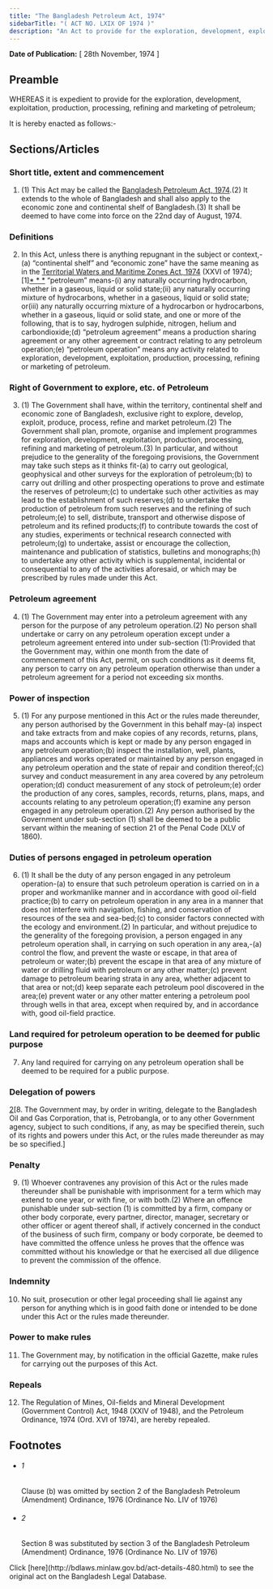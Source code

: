 ```yaml
---
title: "The Bangladesh Petroleum Act, 1974"
sidebarTitle: "( ACT NO. LXIX OF 1974 )"
description: "An Act to provide for the exploration, development, exploitation, production, processing, refining and marketing of petroleum."
---
```


**Date of Publication:** [ 28th November, 1974 ]

## Preamble

WHEREAS it is expedient to provide for the exploration, development, exploitation, production, processing, refining and marketing of petroleum;

It is hereby enacted as follows:-

## Sections/Articles

### Short title, extent and commencement

1. (1) This Act may be called the [Bangladesh Petroleum Act, 1974](/laws/volume-19/act-480 "Bangladesh Petroleum Act, 1974").(2) It extends to the whole of Bangladesh and shall also apply to the economic zone and continental shelf of Bangladesh.(3) It shall be deemed to have come into force on the 22nd day of August, 1974.

### Definitions

2. In this Act, unless there is anything repugnant in the subject or context,-(a) “continental shelf” and “economic zone” have the same meaning as in the [Territorial Waters and Maritime Zones Act, 1974](/laws/volume-19/act-467 "Territorial Waters and Maritime Zones Act, 1974") (XXVI of 1974);[1][\* \* \*](c) “petroleum” means-(i) any naturally occurring hydrocarbon, whether in a gaseous, liquid or solid state;(ii) any naturally occurring mixture of hydrocarbons, whether in a gaseous, liquid or solid state; or(iii) any naturally occurring mixture of a hydrocarbon or hydrocarbons, whether in a gaseous, liquid or solid state, and one or more of the following, that is to say, hydrogen sulphide, nitrogen, helium and carbondioxide;(d) “petroleum agreement” means a production sharing agreement or any other agreement or contract relating to any petroleum operation;(e) “petroleum operation” means any activity related to exploration, development, exploitation, production, processing, refining or marketing of petroleum.

### Right of Government to explore, etc. of Petroleum

3. (1) The Government shall have, within the territory, continental shelf and economic zone of Bangladesh, exclusive right to explore, develop, exploit, produce, process, refine and market petroleum.(2) The Government shall plan, promote, organise and implement programmes for exploration, development, exploitation, production, processing, refining and marketing of petroleum.(3) In particular, and without prejudice to the generality of the foregoing provisions, the Government may take such steps as it thinks fit-(a) to carry out geological, geophysical and other surveys for the exploration of petroleum;(b) to carry out drilling and other prospecting operations to prove and estimate the reserves of petroleum;(c) to undertake such other activities as may lead to the establishment of such reserves;(d) to undertake the production of petroleum from such reserves and the refining of such petroleum;(e) to sell, distribute, transport and otherwise dispose of petroleum and its refined products;(f) to contribute towards the cost of any studies, experiments or technical research connected with petroleum;(g) to undertake, assist or encourage the collection, maintenance and publication of statistics, bulletins and monographs;(h) to undertake any other activity which is supplemental, incidental or consequential to any of the activities aforesaid, or which may be prescribed by rules made under this Act.

### Petroleum agreement

4. (1) The Government may enter into a petroleum agreement with any person for the purpose of any petroleum operation.(2) No person shall undertake or carry on any petroleum operation except under a petroleum agreement entered into under sub-section (1):Provided that the Government may, within one month from the date of commencement of this Act, permit, on such conditions as it deems fit, any person to carry on any petroleum operation otherwise than under a petroleum agreement for a period not exceeding six months.

### Power of inspection

5. (1) For any purpose mentioned in this Act or the rules made thereunder, any person authorised by the Government in this behalf may-(a) inspect and take extracts from and make copies of any records, returns, plans, maps and accounts which is kept or made by any person engaged in any petroleum operation;(b) inspect the installation, well, plants, appliances and works operated or maintained by any person engaged in any petroleum operation and the state of repair and condition thereof;(c) survey and conduct measurement in any area covered by any petroleum operation;(d) conduct measurement of any stock of petroleum;(e) order the production of any cores, samples, records, returns, plans, maps, and accounts relating to any petroleum operation;(f) examine any person engaged in any petroleum operation.(2) Any person authorised by the Government under sub-section (1) shall be deemed to be a public servant within the meaning of section 21 of the Penal Code (XLV of 1860).

### Duties of persons engaged in petroleum operation

6. (1) It shall be the duty of any person engaged in any petroleum operation-(a) to ensure that such petroleum operation is carried on in a proper and workmanlike manner and in accordance with good oil-field practice;(b) to carry on petroleum operation in any area in a manner that does not interfere with navigation, fishing, and conservation of resources of the sea and sea-bed;(c) to consider factors connected with the ecology and environment.(2) In particular, and without prejudice to the generality of the foregoing provision, a person engaged in any petroleum operation shall, in carrying on such operation in any area,-(a) control the flow, and prevent the waste or escape, in that area of petroleum or water;(b) prevent the escape in that area of any mixture of water or drilling fluid with petroleum or any other matter;(c) prevent damage to petroleum bearing strata in any area, whether adjacent to that area or not;(d) keep separate each petroleum pool discovered in the area;(e) prevent water or any other matter entering a petroleum pool through wells in that area, except when required by, and in accordance with, good oil-field practice.

### Land required for petroleum operation to be deemed for public purpose

7. Any land required for carrying on any petroleum operation shall be deemed to be required for a public purpose.

### Delegation of powers

[2](1)[8. The Government may, by order in writing, delegate to the Bangladesh Oil and Gas Corporation, that is, Petrobangla, or to any other Government agency, subject to such conditions, if any, as may be specified therein, such of its rights and powers under this Act, or the rules made thereunder as may be so specified.]

### Penalty

9. (1) Whoever contravenes any provision of this Act or the rules made thereunder shall be punishable with imprisonment for a term which may extend to one year, or with fine, or with both.(2) Where an offence punishable under sub-section (1) is committed by a firm, company or other body corporate, every partner, director, manager, secretary or other officer or agent thereof shall, if actively concerned in the conduct of the business of such firm, company or body corporate, be deemed to have committed the offence unless he proves that the offence was committed without his knowledge or that he exercised all due diligence to prevent the commission of the offence.

### Indemnity

10. No suit, prosecution or other legal proceeding shall lie against any person for anything which is in good faith done or intended to be done under this Act or the rules made thereunder.

### Power to make rules

11. The Government may, by notification in the official Gazette, make rules for carrying out the purposes of this Act.

### Repeals

12. The Regulation of Mines, Oil-fields and Mineral Development (Government Control) Act, 1948 (XXIV of 1948), and the Petroleum Ordinance, 1974 (Ord. XVI of 1974), are hereby repealed.

## Footnotes

- ###### 1

  Clause (b) was omitted by section 2 of the Bangladesh Petroleum (Amendment) Ordinance, 1976 (Ordinance No. LIV of 1976)

- ###### 2

  Section 8 was substituted by section 3 of the Bangladesh Petroleum (Amendment) Ordinance, 1976 (Ordinance No. LIV of 1976)

<Note>
  Click [here](http://bdlaws.minlaw.gov.bd/act-details-480.html) to see the original act on the Bangladesh Legal Database.
</Note>
